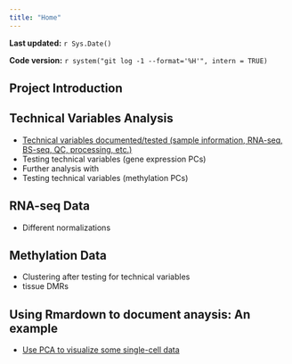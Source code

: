 ```yaml
---
title: "Home"
---
```


**Last updated:** `r Sys.Date()`

**Code version:** `r system("git log -1 --format='%H'", intern = TRUE)`

## Project Introduction

## Technical Variables Analysis

*  [Technical variables documented/tested (sample information, RNA-seq, BS-seq, QC, processing, etc.)](../docs/List_technical_variables.docx)
*  Testing technical variables (gene expression PCs)
*  Further analysis with 
*  Testing technical variables (methylation PCs)

## RNA-seq Data

*  Different normalizations

## Methylation Data

*  Clustering after testing for technical variables 
*  tissue DMRs


## Using Rmardown to document anaysis: An example

*  [Use PCA to visualize some single-cell data](single-cell-pca.html)
